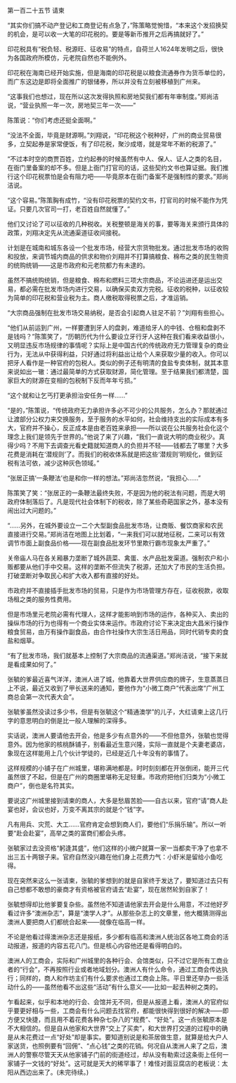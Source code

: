 

第一百二十五节 请柬

“其实你们搞不动产登记和工商登记有点急了，”陈策略觉惋惜，“本来这个发招换契的机会，是可以收一大笔的印花税的。要是等新币推开之后再搞就好了。”

印花税具有“税负轻、税源旺、征收易”的特点，自荷兰人1624年发明之后，很快为各国政府所模仿，元老院自然也不能例外。

印花税在海南已经开始实施，但是海南的印花税是以粮食流通券作为货币单位的，而广东这边是即将全面推广的银储券，所以并没有立刻被移植到广州来。

“这事我们也想过，现在所以这次发得执照和房地契我们都有年审制度。”郑尚洁说，“营业执照一年一次，房地契三年一次――”

陈策说：“你们考虑还挺全面啊。”

“没法不全面，毕竟是财源啊。”刘翔说，“印花税这个税种好，广州的商业贸易很多，立契起券是家常便饭，有了印花税，聚沙成塔，就是常年不断的税源了。”

“不过本时空的商贾百姓，立约起券的时候虽然有中人、保人、证人之类的名目，在衙门里备案的却不多。但是上衙门打官司的话，这些契约文书也算证据。我们推行这个印花税票怕是会有阻力吧――毕竟原本在衙门备案不是强制性的要求。”郑尚洁说。

“这个容易。”陈策胸有成竹，“没有印花税票的契约文书，打官司的时候不能作为凭证。只要几次官司一打，老百姓自然就懂了。”

他们又讨论了可以征收的几种税收。关税整顿是海关的事，要等海关来颁行具体的政策，刘翔决定先从流通渠道征收间接税。

计划是在城南和城东各设一个批发市场，经营大宗货物批发。通过批发市场的收购和投放，来调节城内商品的供求和物价刘翔并不打算搞粮食、棉布之类的民生物资的统购统销――这是市政府和元老院都力有未逮的。

虽然不搞统购统销，但是粮食、棉布和燃料三项大宗商品，不论运进还是运出交易，都必需在批发市场内进行交易，以确保买卖双方完税。征收的税种，以征收较为简单的印花税和营业税为主。商人缴税取得税票之后，才准运销。

“大宗商品强制在批发市场交易纳税，是否会引起商人驻足不前？”刘翔有些担心。

“他们从前运到广州，一样要遭到牙人的盘剥，难道给牙人的中钱、仓租和盘剥不是钱吗？”陈策笑了，“历朝历代为什么要设立牙行牙人这种在我们看来收益很小，又明显违反市场规律的事情呢？实际上是中国古代的传统政府无力管理复杂的商业行为，无法从中获得利益，只好通过将利益出让给个人来获取少量的收入。你可以把牙人看作是一种官府的包税人。类似的例子还有明清的食盐专卖体制，就其本意来说如出一辙：通过最简单的方式获取财源，简化管理。至于结果我们都清楚，国家巨大的财源在变相的包税制下反而年年亏损。”

“这个就和让乞丐打更承担治安任务一样……”

“是的，”陈策说，“传统政府无力承担许多必不可少的公共服务，怎么办？那就通过让渡部分公权力来交换服务，至于服务的水平如何，社会维持支出的实际成本有多大，官府并不操心，反正成本是由老百姓来承担――所以说在公共服务社会化这个理念上我们是领先于世界的。”他说了来了兴趣，“我们一直说大明的商业税少。真得少吗？不用下去调查光看史籍就知道商人的负担并不轻――钱都去了哪里？大多花费是消耗在‘潜规则’了。而我们的税收体系就是把这些‘潜规则’明规化，做到征税有法可依，减少这种灰色领域。”

“张居正搞‘一条鞭法’也是和你一样的想法。”郑尚洁忽然说，“我担心……”

陈策笑了笑：“张居正的一条鞭法最终失败，不是因为他的税法有问题，而是大明政府体制落后了。凡是现代社会体制下的税收，除了某些奇葩国家之外，基本没有闹出过大问题的。”

“……另外，在城外要设立一二个大型副食品批发市场，让商贩、餐饮商家和农民直接进行交易。”郑尚洁在地图上比划着，“一来我们可以就地征税，二来可以有效调节市面上副食品价格――现在副食品批发环节里欺行霸市现象太严重了。”

关帝庙人马在各关厢暴力垄断了城外蔬菜、禽蛋、水产品批发渠道。强制农户和小贩都要从他们手中交易。这样的垄断不但流失了税源，还加大了市民的生活负担。打破垄断对争取民心和扩大收入都有直接的好处。

市政府并不直接插手批发市场的贸易，只是作为市场管理方存在，征收税款，收取场租之类的服务性费用。

但是市场里元老院必需有代理人，这样才能影响到市场的运作，各种买入、卖出的操纵市场的行为也得有一个商业实体来运作。市政府讨论下来决定由大昌米行操作粮食贸易，由万有操作副食品，由合作社操作大宗生活日用品，同时代销专卖的食盐和烟草。

“有了批发市场，我们就基本上控制了大宗商品的流通渠道。”郑尚洁说，“接下来就是看成果如何了。”

张毓的爹最近喜气洋洋，澳洲人进了城，他靠着大世界供应商的牌子，生意蒸蒸日上不说，最近又收到了甲长送来的通知，要他作为“小微工商户”代表出席“广州工商总会第一次代表大会”。

张毓爹虽然没读过多少书，但是有张毓这个“精通澳学”的儿子，大红请柬上这几行字的意思明白的倒是比一般人理解的深得多。

实话说，澳洲人要请他去开会，他是多少有点意外的――不但他意外，张毓也觉得意外。因为他家的核桃酥铺子，别看最近生意兴隆，实际一直就是个夫妻老婆店，象现在这样能用上几个伙计学徒的，已经是近几十年没有的事情了。

这样规模的小铺子在广州城里，堪称满地都是。时时刻刻都在开张倒闭，能开三代虽然很了不起，但是在广州的商圈里堪称无足轻重。市政府把他们归类为“小微工商户”，倒也是名符其实。

要说这广州城里接到请柬的商人，大多是愁眉苦脸――自古以来，官府“请”商人赴宴也好，会议也好，万变不离其宗的就是个“钱”字。

凡有用兵、灾荒、大工……官府肯定会想到商人们，要他们“乐捐乐输”。所以一听要“赴会赴宴”，高举之类的富商们都会头疼。

张毓家过去没资格“躬逢其盛”，他们这样的小微户就算一家一当都卖干净了也拿不出三五十两银子来。官府自然没兴趣在他们身上花费力气：小虾米是留给小鱼吃得。

现在突然来这么一张请柬，张毓的爹想到的就是自家终于发达了，要知道过去只有自己想都不敢想的豪商才有资格被官府请去“赴宴”，现在居然轮到自家了！

张毓想得却比他爹要复杂些。虽然他不知道请他家去开会是什么用意，不过他好歹看过许多“澳洲杂志”，算是“澳学人才”。从那些杂志上的文章里，他大概猜测得出澳洲人要把商人们都统合起来――就像在临高一样。

不论是他看过得澳洲杂志还是报纸，多少都有临高和澳洲人统治区各地工商会的活动报道，报道的内容五花八门。但是核心内容他还是看得明白的。

澳洲人的工商会，实际和广州城里的各种行会、会馆类似，只不过它是所有工商业者的“行会”，不再按照行业或者地域划分。澳洲人有什么命令，通过工商会传达执行；同样的，商人和作坊主们有什么要求也通过工商会上陈。平日里还举办一些活动什么的――虽然他看不出这些“活动”有什么意义――比如一起去种树之类的。

乍看起来，似乎和本地的行会、会馆并无不同，但是从报道上看，澳洲人的官府似乎要更好相与一些，工商会有什么问题去找官府，都能很快得到很好的解决――即方便又快捷，而且用不着花费各种杂七杂八的“规费”、“好处”。这一点张毓原本是不大相信的。但是自从他家和大世界“交上了买卖”，和大世界打交道的过程中的确是从未花费过一点“好处”却是事实。要知道别说是和茶居做生意，就算是给大户人家送货，也照例要有“回佣”、“点心钱”之类的花销。何况自从澳洲人来了之后，澳洲人的警察尽管天天从他家铺子门前的街道经过，却从没有勒索过这条街上任何一家铺子一文钱的“好处”。这可就是天大的稀罕事了！难怪对面豆腐店的老板说：太阳从西边出来了。(未完待续。)

